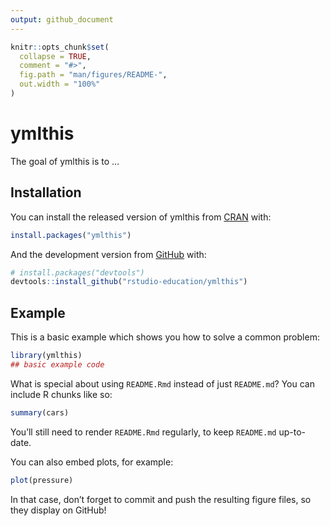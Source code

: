 ```yaml
---
output: github_document
---
```


<!-- README.md is generated from README.Rmd. Please edit that file -->

```r
knitr::opts_chunk$set(
  collapse = TRUE,
  comment = "#>",
  fig.path = "man/figures/README-",
  out.width = "100%"
)
```
# ymlthis

<!-- badges: start -->
<!-- badges: end -->

The goal of ymlthis is to ...

## Installation

You can install the released version of ymlthis from [CRAN](https://CRAN.R-project.org) with:

``` r
install.packages("ymlthis")
```

And the development version from [GitHub](https://github.com/) with:

``` r
# install.packages("devtools")
devtools::install_github("rstudio-education/ymlthis")
```
## Example

This is a basic example which shows you how to solve a common problem:

```r
library(ymlthis)
## basic example code
```

What is special about using `README.Rmd` instead of just `README.md`? You can include R chunks like so:

```r
summary(cars)
```

You'll still need to render `README.Rmd` regularly, to keep `README.md` up-to-date.

You can also embed plots, for example:

```r
plot(pressure)
```

In that case, don't forget to commit and push the resulting figure files, so they display on GitHub!
